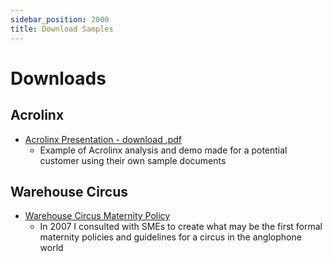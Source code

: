 ```yaml
---
sidebar_position: 2000
title: Download Samples
---
```


# Downloads 

## Acrolinx
- <a href="/downloads/acrolinx_ppt.pdf" download>Acrolinx Presentation - download .pdf</a>
    - Example of Acrolinx analysis and demo made for a potential customer using their own sample documents

## Warehouse Circus
* <a href="/downloads/circus_maternity_2007.doc">Warehouse Circus Maternity Policy</a>
    - In 2007 I consulted with SMEs to create what may be the first formal maternity policies and guidelines for a circus in the anglophone world